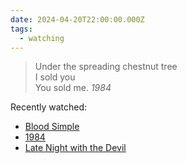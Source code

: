 ```yaml
---
date: 2024-04-20T22:00:00.000Z
tags:
  - watching
---
```

> Under the spreading chestnut tree<br/>
> I sold you<br/>
> You sold me.
> <cite><i>1984</i></cite>

Recently watched:

* [Blood Simple](https://letterboxd.com/film/blood-simple/)
* [1984](https://letterboxd.com/film/nineteen-eighty-four/)
* [Late Night with the Devil](https://letterboxd.com/film/late-night-with-the-devil/)